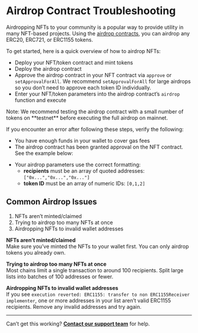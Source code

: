 

# Airdrop Contract Troubleshooting

Airdropping NFTs to your community is a popular way to provide utility in many NFT-based projects. Using the [airdrop contracts](https://thirdweb.com/explore/airdrop), you can airdrop any ERC20, ERC721, or ERC1155 tokens.

To get started, here is a quick overview of how to airdrop NFTs:

- Deploy your NFT/token contract and mint tokens  
- Deploy the airdrop contract  
- Approve the airdrop contract in your NFT contract via `approve` or `setApprovalForAll`. We recommend `setApprovalForAll` for large airdrops so you don’t need to approve each token ID individually.  
- Enter your NFT/token parameters into the airdrop contract’s `airdrop` function and execute

<aside>
Note: We recommend testing the airdrop contract with a small number of tokens on **testnet** before executing the full airdrop on mainnet.
</aside>

If you encounter an error after following these steps, verify the following:

- You have enough funds in your wallet to cover gas fees  
- The airdrop contract has been granted approval on the NFT contract. See the example below:  

 <DocImage src={setApproval} />

- Your airdrop parameters use the correct formatting:  
  - **recipients** must be an array of quoted addresses: `["0x...","0x...","0x..."]`  
  - **token ID** must be an array of numeric IDs: `[0,1,2]`

## Common Airdrop Issues

1. NFTs aren’t minted/claimed  
2. Trying to airdrop too many NFTs at once  
3. Airdropping NFTs to invalid wallet addresses

**NFTs aren’t minted/claimed**  
Make sure you’ve minted the NFTs to your wallet first. You can only airdrop tokens you already own.

**Trying to airdrop too many NFTs at once**  
Most chains limit a single transaction to around 100 recipients. Split large lists into batches of 100 addresses or fewer.

**Airdropping NFTs to invalid wallet addresses**  
If you see `execution reverted: ERC1155: transfer to non ERC1155Receiver implementer`, one or more addresses in your list aren’t valid ERC1155 recipients. Remove any invalid addresses and try again.

---

Can’t get this working? [**Contact our support team**](https://thirdweb.com/support) for help.  
